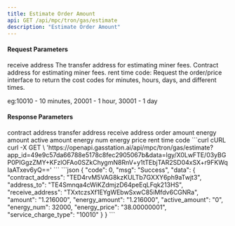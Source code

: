 ```yaml
---
title: Estimate Order Amount
api: GET /api/mpc/tron/gas/estimate
description: "Estimate Order Amount"
---
```


#### Request Parameters

<ParamField query="receive_address" type="string" required>
    receive address
</ParamField>
<ParamField query="address_to" type="string" required>
    The transfer address for estimating miner fees.
</ParamField>
<ParamField query="contract_address" type="string" required>
    Contract address for estimating miner fees.
</ParamField>
<ParamField query="service_charge_type" type="string" required>
    rent time code: Request the order/price interface to return the cost codes for
    minutes, hours, days, and different times.
    <p>eg:10010 - 10 minutes, 20001 - 1 hour, 30001 - 1 day</p>
</ParamField>


#### Response Parameters

<Expandable title="object">
    <ResponseField name="contract_address" type="string">contract address</ResponseField>
    <ResponseField name="address_to" type="string">transfer address</ResponseField>
    <ResponseField name="receive_address" type="string">receive address</ResponseField>
    <ResponseField name="amount" type="decimal">order amount</ResponseField>
    <ResponseField name="energy_amount" type="decimal">energy amount</ResponseField>
    <ResponseField name="active_amount" type="decimal">active amount</ResponseField>
    <ResponseField name="energy_num" type="integer">energy num</ResponseField>
    <ResponseField name="energy_price" type="decimal">energy price</ResponseField>
    <ResponseField name="service_charge_type" type="string">rent time code</ResponseField>
</Expandable>

<RequestExample>
    ```curl cURL
    curl -X GET \
    'https://openapi.gasstation.ai/api/mpc/tron/gas/estimate?app_id=49e9c57da66788e5178c8fec2905067b&data=lgy/X0LwFTE/03yBGP0PIGgzZMY+KFzlOFAo0SZkChygmN8RnV+y1tTEbjTAR2SD04xSX+r9FKWqIaATxev6yQ=='
    ```
</RequestExample>

<ResponseExample>
    ```json
    {
        "code": 0,
        "msg": "Success",
        "data": {
            "contract_address": "TED4rvM5VAG8kzKULTb7GXXY6ph9aTwjt3",
            "address_to": "TE4Smnqa4cWiKZdmjzD64peEqLFqk213HS",
            "receive_address": "TXxtczsXf1EYgWEbwSxwC85iMfdv6CGNRa",
            "amount": "1.216000",
            "energy_amount": "1.216000",
            "active_amount": "0",
            "energy_num": 32000,
            "energy_price": "38.00000001",
            "service_charge_type": "10010"
        }
    }
    ```
</ResponseExample>
